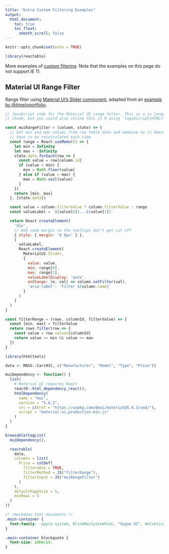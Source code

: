```yaml
---
title: "Extra Custom Filtering Examples"
output:
  html_document:
    toc: true
    toc_float:
      smooth_scroll: false
---
```


```r
knitr::opts_chunk$set(echo = TRUE)

library(reactable)
```

More examples of [custom filtering](./custom-filtering.html). Note that the
examples on this page do not support IE 11.

## Material UI Range Filter

Range filter using [Material UI's Slider component](https://mui.com/material-ui/react-slider/),
adapted from an [example by @timelyportfolio](https://github.com/glin/reactable/issues/9#issuecomment-1008424287).

```js
// JavaScript code for the Material UI range filter. This is a js language
// chunk, but you could also inline this in R using `tags$script(HTML("..."))`

const muiRangeFilter = (column, state) => {
  // Get min and max values from raw table data and memoize so it doesn't
  // have to be recalculated each time
  const range = React.useMemo(() => {
    let min = Infinity
    let max = -Infinity
    state.data.forEach(row => {
      const value = row[column.id]
      if (value < min) {
        min = Math.floor(value)
      } else if (value > max) {
        max = Math.ceil(value)
      }
    })
    return [min, max]
  }, [state.data])

  const value = column.filterValue ? column.filterValue : range
  const valueLabel = `${value[0]}...${value[1]}`

  return React.createElement(
    'div',
    // Add some margin so the tooltips don't get cut off
    { style: { margin: '0 8px' } },
    [
      valueLabel,
      React.createElement(
        MaterialUI.Slider,
        {
          value: value,
          min: range[0],
          max: range[1],
          valueLabelDisplay: 'auto',
          onChange: (e, val) => column.setFilter(val),
          'aria-label': `Filter ${column.name}`
        }
      )
    ]
  )
}

const filterRange = (rows, columnId, filterValue) => {
  const [min, max] = filterValue
  return rows.filter(row => {
    const value = row.values[columnId]
    return value >= min && value <= max
  })
}
```

```r
library(htmltools)

data <- MASS::Cars93[, c("Manufacturer", "Model", "Type", "Price")]

muiDependency <- function() {
  list(
    # Material UI requires React
    reactR::html_dependency_react(),
    htmlDependency(
      name = "mui",
      version = "5.6.3",
      src = c(href = "https://unpkg.com/@mui/material@5.6.3/umd/"),
      script = "material-ui.production.min.js"
    )
  )
}

browsable(tagList(
  muiDependency(),

  reactable(
    data,
    columns = list(
      Price = colDef(
        filterable = TRUE,
        filterMethod = JS("filterRange"),
        filterInput = JS("muiRangeFilter")
      )
    ),
    defaultPageSize = 5,
    minRows = 5
  )
))
```


```css
/* rmarkdown html documents */
.main-container {
  font-family: -apple-system, BlinkMacSystemFont, "Segoe UI", Helvetica, Arial, sans-serif;
}

.main-container blockquote {
  font-size: inherit;
}
```
